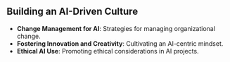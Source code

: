 ## Building an AI-Driven Culture

-   **Change Management for AI**: Strategies for managing organizational change.
-   **Fostering Innovation and Creativity**: Cultivating an AI-centric mindset.
-   **Ethical AI Use**: Promoting ethical considerations in AI projects.
